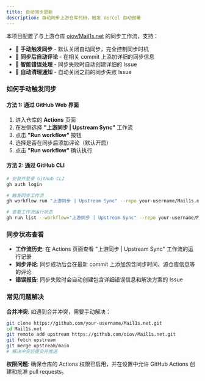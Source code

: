 ```yaml
---
title: 自动同步更新
description: 自动同步上游仓库代码，触发 Vercel 自动部署
---
```


<DocsLang en="/docs/developer/sync" zh="/docs/developer/sync-zh" />

本项目配置了与上游仓库 [oiov/Mail1s.net](https://github.com/oiov/Mail1s.net) 的同步工作流，支持：

- 🔄 **手动触发同步** - 默认关闭自动同步，完全控制同步时机
- 💬 **同步后自动评论** - 在相关 commit 上添加详细的同步信息
- 🚨 **智能错误处理** - 同步失败时自动创建详细的 Issue
- 🧹 **自动清理通知** - 自动关闭之前的同步失败 Issue

### 如何手动触发同步

#### 方法 1: 通过 GitHub Web 界面
1. 进入仓库的 **Actions** 页面
2. 在左侧选择 **"上游同步 | Upstream Sync"** 工作流
3. 点击 **"Run workflow"** 按钮
4. 选择是否在同步后添加评论（默认开启）
5. 点击 **"Run workflow"** 确认执行

#### 方法 2: 通过 GitHub CLI
```bash
# 安装并登录 GitHub CLI
gh auth login

# 触发同步工作流
gh workflow run "上游同步 | Upstream Sync" --repo your-username/Mail1s.net

# 查看工作流运行状态
gh run list --workflow="上游同步 | Upstream Sync" --repo your-username/Mail1s.net
```

### 同步状态查看

- **工作流历史**: 在 Actions 页面查看 "上游同步 | Upstream Sync" 工作流的运行记录
- **同步评论**: 同步成功后会在最新 commit 上添加包含同步时间、源仓库信息等的评论
- **错误报告**: 同步失败时会自动创建包含详细错误信息和解决方案的 Issue

### 常见问题解决

**合并冲突**: 如遇到合并冲突，需要手动解决：
```bash
git clone https://github.com/your-username/Mail1s.net.git
cd Mail1s.net
git remote add upstream https://github.com/oiov/Mail1s.net.git
git fetch upstream
git merge upstream/main
# 解决冲突后提交并推送
```

**权限问题**: 确保仓库的 Actions 权限已启用，并在设置中允许 GitHub Actions 创建和批准 pull requests。

